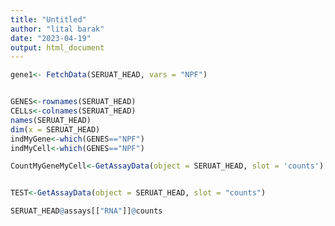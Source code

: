 ```yaml
---
title: "Untitled"
author: "lital barak"
date: "2023-04-19"
output: html_document
---
```

```r


gene1<- FetchData(SERUAT_HEAD, vars = "NPF")


GENES<-rownames(SERUAT_HEAD)
CELLs<-colnames(SERUAT_HEAD)
names(SERUAT_HEAD)
dim(x = SERUAT_HEAD)
indMyGene<-which(GENES=="NPF")
indMyCell<-which(GENES=="NPF")

CountMyGeneMyCell<-GetAssayData(object = SERUAT_HEAD, slot = 'counts')[indMyGene, indMyCell]


TEST<-GetAssayData(object = SERUAT_HEAD, slot = "counts")

SERUAT_HEAD@assays[["RNA"]]@counts
```


